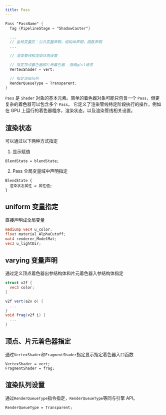 ```yaml
---
title: Pass
---
```


```glsl
Pass "PassName" {
  Tag {PipelineStage = "ShadowCaster"}

  ...
  // 全局变量区：公共变量声明，结构体声明，函数声明
  ...

  // 渲染管线和渲染状态设置

  // 指定顶点着色器和片元着色器  强调glsl语言
  VertexShader = vert;

  // 指定渲染队列
  RenderQueueType = Transparent;
}
```

`Pass` 是 `Shader` 对象的基本元素。简单的着色器对象可能只包含一个 `Pass`，但更复杂的着色器可以包含多个 `Pass`。 它定义了渲染管线特定阶段执行的操作，例如在 GPU 上运行的着色器程序，渲染状态，以及渲染管线相关设置。

## 渲染状态

可以通过以下两种方式指定

1. 显示赋值

  ```
  BlendState = blendState;
  ```

2. Pass 全局变量域中声明指定

  ```
  BlendState {
    渲染状态属性 = 属性值;
  }
  ```

## uniform 变量指定

直接声明成全局变量

```glsl
mediump vec4 u_color;
float material_AlphaCutoff;
mat4 renderer_ModelMat;
vec3 u_lightDir;
```

## varying 变量声明

通过定义顶点着色器出参结构体和片元着色器入参结构体指定

```glsl
struct v2f {
  vec3 color;
}

v2f vert(a2v o) {
  ...
}
void frag(v2f i) {
  ...
}
```

## 顶点、片元着色器指定

通过`VertexShader`和`FragmentShader`指定显示指定着色器入口函数

```
VertexShader = vert;
FragmentShader = frag;
```

## 渲染队列设置

通过`RenderQueueType`指令指定，`RenderQueueType`等同与引擎 API。

```
RenderQueueType = Transparent;
```

